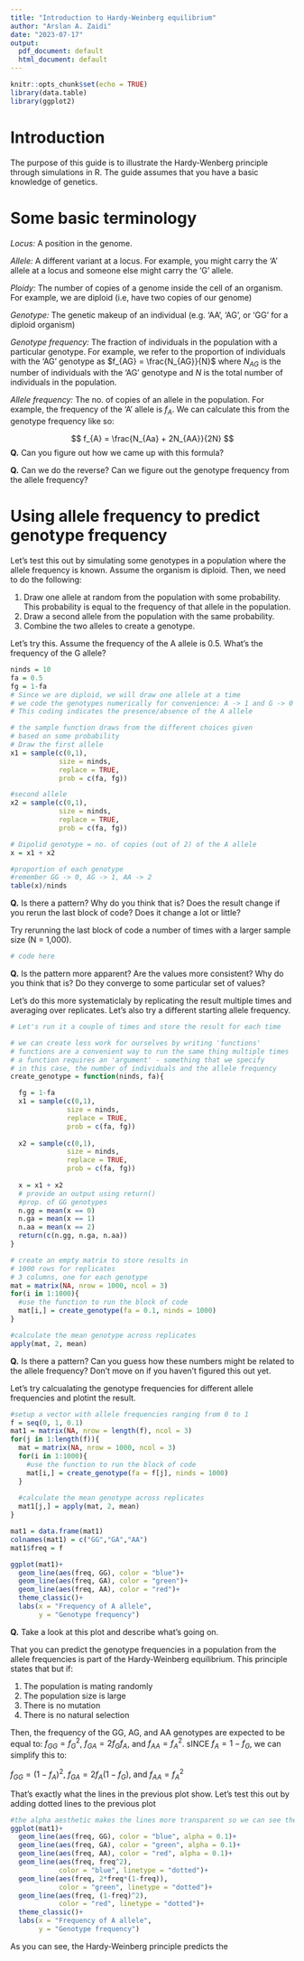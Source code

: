 ```yaml
---
title: "Introduction to Hardy-Weinberg equilibrium"
author: "Arslan A. Zaidi"
date: "2023-07-17"
output:
  pdf_document: default
  html_document: default
---
```


```r
knitr::opts_chunk$set(echo = TRUE)
library(data.table)
library(ggplot2)
```

# Introduction

The purpose of this guide is to illustrate the Hardy-Wenberg principle through simulations in R. The guide assumes that you have a basic knowledge of genetics.

# Some basic terminology 

*Locus:* A position in the genome.

*Allele:* A different variant at a locus. For example, you might carry the 'A' allele at a locus and someone else might carry the 'G' allele.

*Ploidy:* The number of copies of a genome inside the cell of an organism. For example, we are diploid (i.e, have two copies of our genome)

*Genotype:* The genetic makeup of an individual (e.g. 'AA', 'AG', or 'GG' for a diploid organism)

*Genotype frequency:* The fraction of individuals in the population with a particular genotype. For example, we refer to the proportion of individuals with the 'AG' genotype as $f_{AG} = \frac{N_{AG}}{N}$ where $N_{AG}$ is the number of individuals with the 'AG' genotype and $N$ is the total number of individuals in the population.

*Allele frequency:* The no. of copies of an allele in the population. For example, the frequency of the 'A' allele is $f_{A}$. We can calculate this from the genotype frequency like so:

$$ f_{A} = \frac{N_{Aa} + 2N_{AA}}{2N} $$
**Q.** Can you figure out how we came up with this formula?

**Q.** Can we do the reverse? Can we figure out the genotype frequency from the allele frequency?

# Using allele frequency to predict genotype frequency

Let's test this out by simulating some genotypes in a population where the allele frequency is known. Assume the organism is diploid. Then, we need to do the following:

1. Draw one allele at random from the population with some probability. This probability is equal to the frequency of that allele in the population.
2. Draw a second allele from the population with the same probability. 
3. Combine the two alleles to create a genotype.

Let's try this. Assume the frequency of the A allele is 0.5. What's the frequency of the G allele?

```r

ninds = 10
fa = 0.5
fg = 1-fa
# Since we are diploid, we will draw one allele at a time
# we code the genotypes numerically for convenience: A -> 1 and G -> 0
# This coding indicates the presence/absence of the A allele

# the sample function draws from the different choices given
# based on some probability
# Draw the first allele
x1 = sample(c(0,1), 
            size = ninds, 
            replace = TRUE, 
            prob = c(fa, fg))

#second allele
x2 = sample(c(0,1), 
            size = ninds, 
            replace = TRUE, 
            prob = c(fa, fg))

# Dipolid genotype = no. of copies (out of 2) of the A allele
x = x1 + x2

#proportion of each genotype
#remember GG -> 0, AG -> 1, AA -> 2
table(x)/ninds

```


**Q.** Is there a pattern? Why do you think that is? Does the result change if you rerun the last block of code? Does it change a lot or little?

Try rerunning the last block of code a number of times with a larger sample size (N = 1,000).

```r

# code here

```


**Q.** Is the pattern more apparent? Are the values more consistent? Why do you think that is? Do they converge to some particular set of values?

Let's do this more systematiclaly by replicating the result multiple times and averaging over replicates. Let's also try a different starting allele frequency.

```r

# Let's run it a couple of times and store the result for each time

# we can create less work for ourselves by writing 'functions'
# functions are a convenient way to run the same thing multiple times
# a function requires an 'argument' - something that we specify
# in this case, the number of individuals and the allele frequency
create_genotype = function(ninds, fa){

  fg = 1-fa
  x1 = sample(c(0,1), 
              size = ninds, 
              replace = TRUE, 
              prob = c(fa, fg))
  
  x2 = sample(c(0,1), 
              size = ninds, 
              replace = TRUE, 
              prob = c(fa, fg))
  
  x = x1 + x2
  # provide an output using return()
  #prop. of GG genotypes
  n.gg = mean(x == 0)
  n.ga = mean(x == 1)
  n.aa = mean(x == 2)
  return(c(n.gg, n.ga, n.aa))
}

# create an empty matrix to store results in
# 1000 rows for replicates
# 3 columns, one for each genotype
mat = matrix(NA, nrow = 1000, ncol = 3)
for(i in 1:1000){
  #use the function to run the block of code
  mat[i,] = create_genotype(fa = 0.1, ninds = 1000)
}

#calculate the mean genotype across replicates
apply(mat, 2, mean)

```


**Q.** Is there a pattern? Can you guess how these numbers might be related to the allele frequency? Don't move on if you haven't figured this out yet.

Let's try calcualating the genotype frequencies for different allele frequencies and plotint the result.

```r

#setup a vector with allele frequencies ranging from 0 to 1
f = seq(0, 1, 0.1)
mat1 = matrix(NA, nrow = length(f), ncol = 3)
for(j in 1:length(f)){
  mat = matrix(NA, nrow = 1000, ncol = 3)
  for(i in 1:1000){
    #use the function to run the block of code
    mat[i,] = create_genotype(fa = f[j], ninds = 1000)
  }
  
  #calculate the mean genotype across replicates
  mat1[j,] = apply(mat, 2, mean)
}

mat1 = data.frame(mat1)
colnames(mat1) = c("GG","GA","AA")
mat1$freq = f

ggplot(mat1)+
  geom_line(aes(freq, GG), color = "blue")+
  geom_line(aes(freq, GA), color = "green")+
  geom_line(aes(freq, AA), color = "red")+
  theme_classic()+
  labs(x = "Frequency of A allele", 
       y = "Genotype frequency")

```

**Q.** Take a look at this plot and describe what's going on.

That you can predict the genotype frequencies in a population from the allele frequencies is part of the Hardy-Weinberg equilibrium. This principle states that but if:

1. The population is mating randomly
2. The population size is large
3. There is no mutation
4. There is no natural selection

Then, the frequency of the GG, AG, and AA genotypes are expected to be equal to: $f_{GG} = f_G^2$, $f_{GA} = 2f_Gf_A$, and $f_{AA} = f_A^2$. sINCE $f_A = 1 - f_G$, we can simplify this to: 

$f_{GG} = (1 - f_A)^2$, $f_{GA} = 2f_A(1-f_G)$, and $f_{AA} = f_A^2$

That's exactly what the lines in the previous plot show. Let's test this out by adding dotted lines to the previous plot 


```r

#the alpha aesthetic makes the lines more transparent so we can see the dotted lines
ggplot(mat1)+
  geom_line(aes(freq, GG), color = "blue", alpha = 0.1)+
  geom_line(aes(freq, GA), color = "green", alpha = 0.1)+
  geom_line(aes(freq, AA), color = "red", alpha = 0.1)+
  geom_line(aes(freq, freq^2), 
            color = "blue", linetype = "dotted")+
  geom_line(aes(freq, 2*freq*(1-freq)), 
            color = "green", linetype = "dotted")+
  geom_line(aes(freq, (1-freq)^2), 
            color = "red", linetype = "dotted")+
  theme_classic()+
  labs(x = "Frequency of A allele", 
       y = "Genotype frequency")

```

As you can see, the Hardy-Weinberg principle predicts the 










